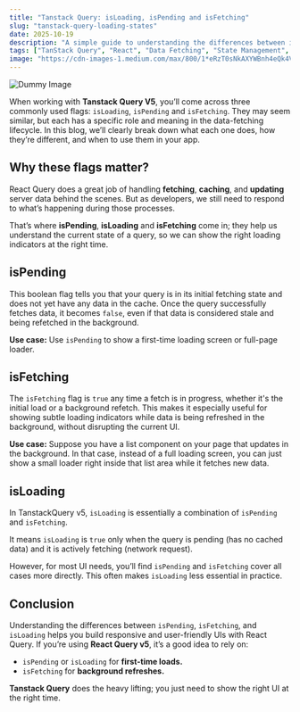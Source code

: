 ```yaml
---
title: "Tanstack Query: isLoading, isPending and isFetching"
slug: "tanstack-query-loading-states"
date: 2025-10-19
description: "A simple guide to understanding the differences between isLoading, isPending, and isFetching in TanStack Query and when to use each for effective loading states."
tags: ["TanStack Query", "React", "Data Fetching", "State Management", "Frontend"]
image: "https://cdn-images-1.medium.com/max/800/1*eRzT0sNkAXYWBnh4eQk4VQ.jpeg"
---
```

![Dummy Image](https://cdn-images-1.medium.com/max/800/1*eRzT0sNkAXYWBnh4eQk4VQ.jpeg)

When working with **Tanstack Query V5**, you’ll come across three commonly used flags: `isLoading`, `isPending` and `isFetching`. They may seem similar, but each has a specific role and meaning in the data-fetching lifecycle.
In this blog, we’ll clearly break down what each one does, how they’re different, and when to use them in your app.


## Why these flags matter?

React Query does a great job of handling **fetching**, **caching**, and **updating** server data behind the scenes. But as developers, we still need to respond to what’s happening during those processes.

That’s where **isPending**, **isLoading** and **isFetching** come in; they help us understand the current state of a query, so we can show the right loading indicators at the right time.


## isPending

This boolean flag tells you that your query is in its initial fetching state and does not yet have any data in the cache. Once the query successfully fetches data, it becomes `false`, even if that data is considered stale and being refetched in the background.

**Use case:** Use `isPending` to show a first-time loading screen or full-page loader.


## isFetching

The `isFetching` flag is `true` any time a fetch is in progress, whether it's the initial load or a background refetch. This makes it especially useful for showing subtle loading indicators while data is being refreshed in the background, without disrupting the current UI.

**Use case:** Suppose you have a list component on your page that updates in the background. In that case, instead of a full loading screen, you can just show a small loader right inside that list area while it fetches new data.


## isLoading

In TanstackQuery v5, `isLoading` is essentially a combination of `isPending` and `isFetching⁣`.

It means `isLoading` is `true` only when the query is pending (has no cached data) and it is actively fetching (network request).

However, for most UI needs, you’ll find `isPending` and `isFetching` cover all cases more directly. This often makes `isLoading` less essential in practice.


## Conclusion

Understanding the differences between `isPending`, `isFetching`, and `isLoading` helps you build responsive and user-friendly UIs with React Query. If you’re using **React Query v5**, it’s a good idea to rely on:

- `isPending` or `isLoading` for **first-time loads.**
- `isFetching` for **background refreshes.**

**Tanstack Query** does the heavy lifting; you just need to show the right UI at the right time.